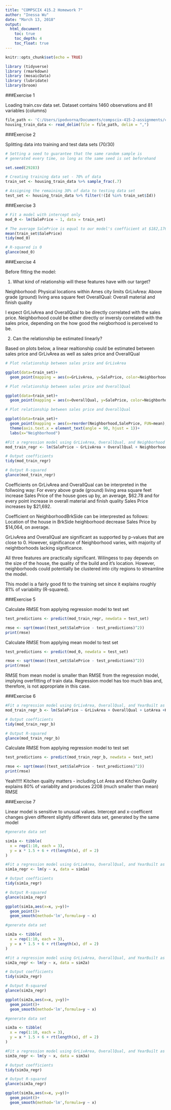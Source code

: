 ```yaml
---
title: "COMPSCIX 415.2 Homework 7"
author: "Inessa Wu"
date: "March 13, 2018"
output: 
  html_document:
    toc: true
    toc_depth: 4
    toc_float: true
---
```


```r
knitr::opts_chunk$set(echo = TRUE)
```

```r
library (tidyverse)
library (rmarkdown)
library (mosaicData)
library (lubridate)
library(broom)
```

###Exercise 1

Loading train.csv data set. Dataset contains 1460 observations and 81 variables (columns)

```r
file_path <- 'C:/Users/ipodvorna/Documents/compscix-415-2-assignments/compscix-415-2-assignments/train.csv'
housing_train_data <- read_delim(file = file_path, delim = ",")
```

###Exercise 2

Splitting data into training and test data sets (70/30)

```r
# Setting a seed to guarantee that the same random sample is
# generated every time, so long as the same seed is set beforehand

set.seed(29283)

# Creating training data set - 70% of data
train_set <- housing_train_data %>% sample_frac(.7)

# Assigning the remaining 30% of data to testing data set
test_set <- housing_train_data %>% filter(!(Id %in% train_set$Id))
```

###Exercise 3


```r
# Fit a model with intercept only
mod_0 <- lm(SalePrice ~ 1, data = train_set)

# The average SalePrice is equal to our model's coefficient at $182,176
mean(train_set$SalePrice)
tidy(mod_0)

# R-squared is 0
glance(mod_0)
```

###Exercise 4

Before fitting the model:

1. What kind of relationship will these features have with our target? 

Neighborhood: Physical locations within Ames city limits
GrLivArea: Above grade (ground) living area square feet
OverallQual: Overall material and finish quality

I expect GrLivArea and OverallQual to be directly correlated with the sales price. Neighborhood could be either directly or inversly correlated with the sales price, depending on the how good the neigborhood is perceived to be.

2. Can the relationship be estimated linearly?

Based on plots below, a linear realtionship could be estimated between sales price and GrLivArea as well as sales price and OverallQual

```r
# Plot relationship between sales price and GrLivArea

ggplot(data=train_set)+
  geom_point(mapping = aes(x=GrLivArea, y=SalePrice, color=Neighborhood))
```


```r
# Plot relationship between sales price and OverallQual

ggplot(data=train_set)+
  geom_point(mapping = aes(x=OverallQual, y=SalePrice, color=Neighborhood))
```

```r
# Plot relationship between sales price and OverallQual

ggplot(data=train_set)+
  geom_point(mapping = aes(x=reorder(Neighborhood,SalePrice, FUN=mean), y=SalePrice))+
  theme(axis.text.x = element_text(angle = 90, hjust = 1))+
  labs(x="Neighborhood")
```

```r
#Fit a regression model using GrLivArea, OverallQual, and Neighborhood as the features
mod_train_regr <- lm(SalePrice ~ GrLivArea + OverallQual + Neighborhood, data = train_set)

# Output coefficients
tidy(mod_train_regr)

# Output R-squared
glance(mod_train_regr)
```

Coefficients on GrLivArea and OverallQual can be interpreted in the follwoing way: 
For every above grade (ground) living area square feet increase Sales Price of the house goes up by, an average, $62.78 and for every point increase in overall material and finish quality Sales Price increases by $21,692.

Coefficient on NeighborhoodBrkSide can be interprested as follows: Location of the house in BrkSide heighborhood decrease Sales Price by $14,064, on average.

GrLivArea and OverallQual are significant as supported by p-values that are close to 0. However, significance of Neighborhood varies, with majority of neightborhoods lacking significance. 

All three features are practically significant. Wilingess to pay depends on the size of the house, the quality of the build and it's location. However, neighborhoods could potentially be clustered into city regions to streamline the model.

This model is a fairly good fit to the training set since it explains roughly 81% of variability (R-squared). 

###Exercise 5

Calculate RMSE from applying regression model to test set
```r
test_predictions <- predict(mod_train_regr, newdata = test_set)

rmse <- sqrt(mean((test_set$SalePrice - test_predictions)^2))
print(rmse)
```
Calculate RMSE from applying mean model to test set
```r
test_predictions <- predict(mod_0, newdata = test_set)

rmse <- sqrt(mean((test_set$SalePrice - test_predictions)^2))
print(rmse)
```
RMSE from mean model is smaller than RMSE from the regression model, implying overfitting of train data. Regression model has too much bias and, therefore, is not appropriate in this case.

###Exercise 6

```r
#Fit a regression model using GrLivArea, OverallQual, and YearBuilt as the features
mod_train_regr_b <- lm(SalePrice ~ GrLivArea + OverallQual + LotArea +KitchenQual, data = train_set)

# Output coefficients
tidy(mod_train_regr_b)

# Output R-squared
glance(mod_train_regr_b)
```
Calculate RMSE from applying regression model to test set
```r
test_predictions <- predict(mod_train_regr_b, newdata = test_set)

rmse <- sqrt(mean((test_set$SalePrice - test_predictions)^2))
print(rmse)
```
Yeah!!!!! Kitchen quality matters - including Lot Area and Kitchen Quality explains 80% of variablity and produces 2208 (much smaller than mean) RMSE

###Exercise 7

Linear model is sensitive to unusual values. Intercept and x-coefficent changes given different slightly different data set, generated by the same model

```r
#generate data set

sim1a <- tibble(
  x = rep(1:10, each = 3),
  y = x * 1.5 + 6 + rt(length(x), df = 2)
)

#Fit a regression model using GrLivArea, OverallQual, and YearBuilt as the features
sim1a_regr <- lm(y ~ x, data = sim1a)

# Output coefficients
tidy(sim1a_regr)

# Output R-squared
glance(sim1a_regr)

ggplot(sim1a,aes(x=x, y=y))+
  geom_point()+
  geom_smooth(method='lm',formula=y ~ x)

```

```r
#generate data set

sim2a <- tibble(
  x = rep(1:10, each = 3),
  y = x * 1.5 + 6 + rt(length(x), df = 2)
)

#Fit a regression model using GrLivArea, OverallQual, and YearBuilt as the features
sim2a_regr <- lm(y ~ x, data = sim2a)

# Output coefficients
tidy(sim2a_regr)

# Output R-squared
glance(sim2a_regr)

ggplot(sim2a,aes(x=x, y=y))+
  geom_point()+
  geom_smooth(method='lm',formula=y ~ x)

```
```r
#generate data set

sim3a <- tibble(
  x = rep(1:10, each = 3),
  y = x * 1.5 + 6 + rt(length(x), df = 2)
)

#Fit a regression model using GrLivArea, OverallQual, and YearBuilt as the features
sim3a_regr <- lm(y ~ x, data = sim3a)

# Output coefficients
tidy(sim3a_regr)

# Output R-squared
glance(sim3a_regr)

ggplot(sim3a,aes(x=x, y=y))+
  geom_point()+
  geom_smooth(method='lm',formula=y ~ x)

```

